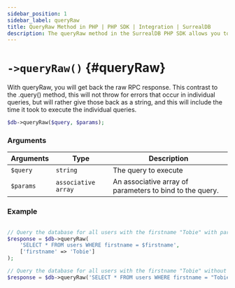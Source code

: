 ```yaml
---
sidebar_position: 1
sidebar_label: queryRaw
title: QueryRaw Method in PHP | PHP SDK | Integration | SurrealDB
description: The queryRaw method in the SurrealDB PHP SDK allows you to execute raw SQL queries and return the raw RPC response.
---
```



# `->queryRaw()` {#queryRaw}

With queryRaw, you will get back the raw RPC response. 
This contrast to the .query() method, this will not throw for errors that occur in individual queries, 
but will rather give those back as a string, and this will include the time it took to execute the individual queries.

```php title="Method Syntax"
$db->queryRaw($query, $params);
```

### Arguments
<table>
    <thead>
        <tr>
            <th colspan="2" scope="col">Arguments</th>
			<th colspan="2" scope="col">Type</th>
            <th colspan="2" scope="col">Description</th>
        </tr>
    </thead>
    <tbody>
        <tr>
            <td colspan="2" scope="row" data-label="Arguments">
                <code>$query</code>
                <Label label="required" />
            </td>
			<td colspan="2" scope="row" data-label="Type">
				<code>string</code>
			</td>
            <td colspan="2" scope="row" data-label="Description">
                The query to execute
            </td>
        </tr>
        <tr>
            <td colspan="2" scope="row" data-label="Arguments">
                <code>$params</code>
               <Label label="optional" />
            </td>
			<td colspan="2" scope="row" data-label="Type">
				<code>associative array</code>
			</td>
            <td colspan="2" scope="row" data-label="Description">
                An associative array of parameters to bind to the query.
            </td>
        </tr>
    </tbody>
</table>

### Example

```php title="Example"

// Query the database for all users with the firstname "Tobie" with parameters.
$response = $db->queryRaw(
	'SELECT * FROM users WHERE firstname = $firstname',
	['firstname' => 'Tobie']
);

// Query the database for all users with the firstname "Tobie" without parameters.
$response = $db->queryRaw('SELECT * FROM users WHERE firstname = "Tobie"');
```